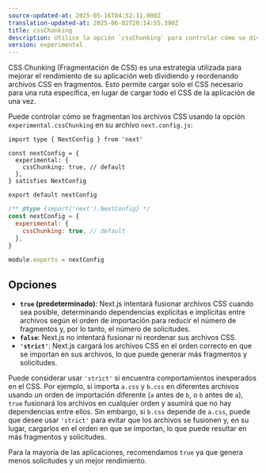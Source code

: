 ```yaml
---
source-updated-at: 2025-05-16T04:52:11.000Z
translation-updated-at: 2025-06-02T20:14:55.390Z
title: cssChunking
description: Utilice la opción `cssChunking` para controlar cómo se dividen los archivos CSS en su aplicación Next.js.
version: experimental
---
```


CSS Chunking (Fragmentación de CSS) es una estrategia utilizada para mejorar el rendimiento de su aplicación web dividiendo y reordenando archivos CSS en fragmentos. Esto permite cargar solo el CSS necesario para una ruta específica, en lugar de cargar todo el CSS de la aplicación de una vez.

Puede controlar cómo se fragmentan los archivos CSS usando la opción `experimental.cssChunking` en su archivo `next.config.js`:

```tsx filename="next.config.ts" switcher
import type { NextConfig } from 'next'

const nextConfig = {
  experimental: {
    cssChunking: true, // default
  },
} satisfies NextConfig

export default nextConfig
```

```js filename="next.config.js" switcher
/** @type {import('next').NextConfig} */
const nextConfig = {
  experimental: {
    cssChunking: true, // default
  },
}

module.exports = nextConfig
```

## Opciones

- **`true` (predeterminado)**: Next.js intentará fusionar archivos CSS cuando sea posible, determinando dependencias explícitas e implícitas entre archivos según el orden de importación para reducir el número de fragmentos y, por lo tanto, el número de solicitudes.
- **`false`**: Next.js no intentará fusionar ni reordenar sus archivos CSS.
- **`'strict'`**: Next.js cargará los archivos CSS en el orden correcto en que se importan en sus archivos, lo que puede generar más fragmentos y solicitudes.

Puede considerar usar `'strict'` si encuentra comportamientos inesperados en el CSS. Por ejemplo, si importa `a.css` y `b.css` en diferentes archivos usando un orden de importación diferente (`a` antes de `b`, o `b` antes de `a`), `true` fusionará los archivos en cualquier orden y asumirá que no hay dependencias entre ellos. Sin embargo, si `b.css` depende de `a.css`, puede que desee usar `'strict'` para evitar que los archivos se fusionen y, en su lugar, cargarlos en el orden en que se importan, lo que puede resultar en más fragmentos y solicitudes.

Para la mayoría de las aplicaciones, recomendamos `true` ya que genera menos solicitudes y un mejor rendimiento.